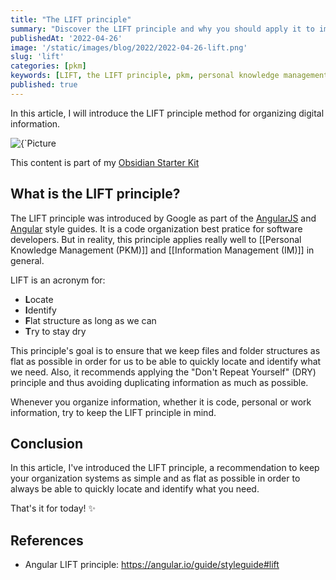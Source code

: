 ```yaml
---
title: "The LIFT principle"
summary: "Discover the LIFT principle and why you should apply it to improve your personal organization"
publishedAt: '2022-04-26'
image: '/static/images/blog/2022/2022-04-26-lift.png'
slug: 'lift'
categories: [pkm]
keywords: [LIFT, the LIFT principle, pkm, personal knowledge management, information management, personal organization]
published: true
---
```


In this article, I will introduce the LIFT principle method for organizing digital information.

<BlogPostCenteredContent>
  <Image
    alt={`Picture courtesy of shawnanggg: https://unsplash.com/@shawnanggg`}
    src={`/static/images/blog/2022/2022-04-26-lift.png`}
    width={987}
    height={740}
    priority
  />
</BlogPostCenteredContent>

This content is part of my [Obsidian Starter Kit](https://developassion.gumroad.com/l/obsidian-starter-kit)

## What is the LIFT principle?
The LIFT principle was introduced by Google as part of the [AngularJS](https://github.com/angular/angular.js) and [Angular](https://angular.io/) style guides. It is a code organization best pratice for software developers. But in reality, this principle applies really well to [[Personal Knowledge Management (PKM)]] and [[Information Management (IM)]] in general.

LIFT is an acronym for:
- **L**ocate
- **I**dentify
- **F**lat structure as long as we can
- **T**ry to stay dry

This principle's goal is to ensure that we keep files and folder structures as flat as possible in order for us to be able to quickly locate and identify what we need. Also, it recommends applying the "Don't Repeat Yourself" (DRY) principle and thus avoiding duplicating information as much as possible.

Whenever you organize information, whether it is code, personal or work information, try to keep the LIFT principle in mind.

## Conclusion
In this article, I've introduced the LIFT principle, a recommendation to keep your organization systems as simple and as flat as possible in order to always be able to quickly locate and identify what you need.

That's it for today! ✨

## References
- Angular LIFT principle: https://angular.io/guide/styleguide#lift

<PKMSignature />
